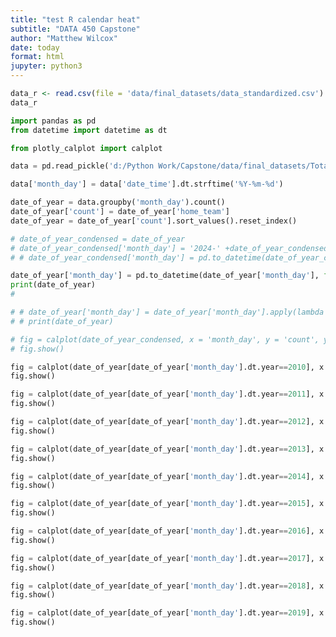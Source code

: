 ```yaml
---
title: "test R calendar heat"
subtitle: "DATA 450 Capstone"
author: "Matthew Wilcox"
date: today
format: html
jupyter: python3
---
```


```r
data_r <- read.csv(file = 'data/final_datasets/data_standardized.csv')
data_r
```

```python
import pandas as pd
from datetime import datetime as dt

from plotly_calplot import calplot

data = pd.read_pickle('d:/Python Work/Capstone/data/final_datasets/Total_data.pkl')

data['month_day'] = data['date_time'].dt.strftime('%Y-%m-%d')

date_of_year = data.groupby('month_day').count()
date_of_year['count'] = date_of_year['home_team']
date_of_year = date_of_year['count'].sort_values().reset_index()
```
```python
# date_of_year_condensed = date_of_year
# date_of_year_condensed['month_day'] = '2024-' +date_of_year_condensed['month_day'] 
# # date_of_year_condensed['month_day'] = pd.to_datetime(date_of_year_condensed['month_day'], format = '%Y-%m-%d')
```
```python
date_of_year['month_day'] = pd.to_datetime(date_of_year['month_day'], format="%Y-%m-%d")
print(date_of_year)
#

# # date_of_year['month_day'] = date_of_year['month_day'].apply(lambda x: x.replace(year = 2024))
# # print(date_of_year)
```
```python
# fig = calplot(date_of_year_condensed, x = 'month_day', y = 'count', years_title=True)
# fig.show()


```



```python

fig = calplot(date_of_year[date_of_year['month_day'].dt.year==2010], x = 'month_day', y = 'count', years_title=True)
fig.show()
```
```python
fig = calplot(date_of_year[date_of_year['month_day'].dt.year==2011], x = 'month_day', y = 'count', years_title=True)
fig.show()
```
```python
fig = calplot(date_of_year[date_of_year['month_day'].dt.year==2012], x = 'month_day', y = 'count', years_title=True)
fig.show()
```
```python
fig = calplot(date_of_year[date_of_year['month_day'].dt.year==2013], x = 'month_day', y = 'count', years_title=True)
fig.show()
```
```python
fig = calplot(date_of_year[date_of_year['month_day'].dt.year==2014], x = 'month_day', y = 'count', years_title=True)
fig.show()
```
```python
fig = calplot(date_of_year[date_of_year['month_day'].dt.year==2015], x = 'month_day', y = 'count', years_title=True)
fig.show()
```
```python
fig = calplot(date_of_year[date_of_year['month_day'].dt.year==2016], x = 'month_day', y = 'count', years_title=True)
fig.show()
```
```python
fig = calplot(date_of_year[date_of_year['month_day'].dt.year==2017], x = 'month_day', y = 'count', years_title=True)
fig.show()
```
```python
fig = calplot(date_of_year[date_of_year['month_day'].dt.year==2018], x = 'month_day', y = 'count', years_title=True)
fig.show()
```
```python
fig = calplot(date_of_year[date_of_year['month_day'].dt.year==2019], x = 'month_day', y = 'count', years_title=True)
fig.show()
```
